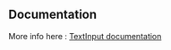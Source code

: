 
<Meta title="Components/Form/Input/Text" />

## Documentation

More info here : [TextInput documentation](https://axafrance.github.io/design-system/apollo/?path=/story/components-form-input-textinput--text-placeholder-story)
